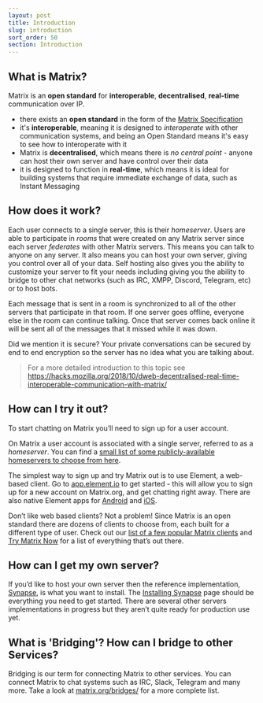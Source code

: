 ```yaml
---
layout: post
title: Introduction
slug: introduction
sort_order: 50
section: Introduction
---
```


## What is Matrix?

Matrix is an **open standard** for **interoperable**, **decentralised**, **real-time** communication over IP.

* there exists an **open standard** in the form of the [Matrix Specification](https://matrix.org/docs/spec/)
* it's **interoperable**, meaning it is designed to *interoperate* with other communication systems, and being an Open Standard means it's easy to see how to interoperate with it
* Matrix is **decentralised**, which means there is *no central point* - anyone can host their own server and have control over their data
* it is designed to function in **real-time**, which means it is ideal for building systems that require immediate exchange of data, such as Instant Messaging

## How does it work?

Each  user connects to a single server, this is their *homeserver*. Users are
able to participate in *rooms* that were created on any Matrix server since
each server *federates* with other Matrix servers. This means you can talk to
anyone on any server. It also means you can host your own server, giving you
control over all of your data. Self hosting also gives you the ability to
customize your server to fit your needs including giving you the ability to
bridge to other chat networks (such as IRC, XMPP, Discord, Telegram, etc) or to
host bots.

Each message that is sent in a room is synchronized to all of the other servers
that participate in that room. If one server goes offline, everyone else in the
room can continue talking. Once that server comes back online it will be sent
all of the messages that it missed while it was down.

Did we mention it is secure? Your private conversations can be secured by end
to end encryption so the server has no idea what you are talking about.

> For a more detailed introduction to this topic see <https://hacks.mozilla.org/2018/10/dweb-decentralised-real-time-interoperable-communication-with-matrix/>

## How can I try it out?

To start chatting on Matrix you’ll need to sign up for a user account.

On Matrix a user account is associated with a single server, referred to as a
*homeserver*. You can find a [small list of some publicly-available homeservers
to choose from here](https://www.hello-matrix.net/public_servers.php).

The simplest way to sign up and try Matrix out is to use Element, a web-based
client. Go to [app.element.io](https://app.element.io/) to get started - this will
allow you to sign up for a new account on Matrix.org, and get chatting right
away. There are also native Element apps for [Android](https://play.google.com/store/apps/details?id=im.vector.app) and [iOS](https://apps.apple.com/us/app/element-previously-riot-im/id1083446067).

Don’t like web based clients? Not a problem! Since Matrix is an open standard
there are dozens of clients to choose from, each built for a different type of
user. Check out our [list of a few popular Matrix clients](https://matrix.org/clients/) and [Try Matrix Now](https://matrix.org/docs/projects/try-matrix-now/) for a list of everything that’s out there.

## How can I get my own server?

If you’d like to host your own server then the reference implementation,
[Synapse](https://github.com/matrix-org/synapse), is what you want to install.
The [Installing Synapse](https://matrix.org/docs/guides/installing-synapse)
page should be everything you need to get started. There are several other
servers implementations in progress but they aren’t quite ready for production
use yet.

## What is 'Bridging'? How can I bridge to other Services?

Bridging is our term for connecting Matrix to other services. You can connect
Matrix to chat systems such as IRC, Slack, Telegram and many more. Take a look
at [matrix.org/bridges/](https://matrix.org/bridges/) for a more complete list.
